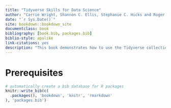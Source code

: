 ```yaml
--- 
title: "Tidyverse Skills for Data Science"
author: "Carrie Wright, Shannon C. Ellis, Stephanie C. Hicks and Roger D. Peng"
date: "`r Sys.Date()`"
site: bookdown::bookdown_site
documentclass: book
bibliography: [book.bib, packages.bib]
biblio-style: apalike
link-citations: yes
description: "This book demonstrates how to use the Tidyverse collection of packages for doing data science."
---
```


# Prerequisites {-}


```r
# automatically create a bib database for R packages
knitr::write_bib(c(
  .packages(), 'bookdown', 'knitr', 'rmarkdown'
), 'packages.bib')
```
